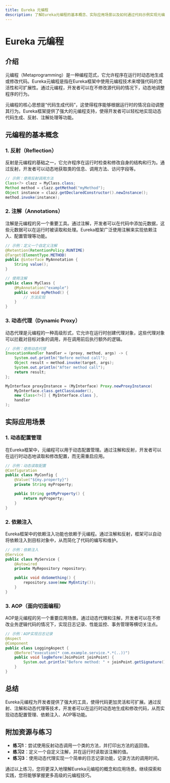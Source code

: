 ```yaml
---
title: Eureka 元编程
description: 了解Eureka元编程的基本概念、实际应用场景以及如何通过代码示例实现元编程功能。
---
```


# Eureka 元编程

## 介绍

元编程（Metaprogramming）是一种编程范式，它允许程序在运行时动态地生成或修改代码。Eureka元编程是指在Eureka框架中使用元编程技术来增强代码的灵活性和可扩展性。通过元编程，开发者可以在不修改源代码的情况下，动态地调整程序的行为。

元编程的核心思想是“代码生成代码”，这使得程序能够根据运行时的情况自动调整其行为。Eureka框架提供了强大的元编程支持，使得开发者可以轻松地实现动态代码生成、反射、注解处理等功能。

## 元编程的基本概念

### 1. 反射（Reflection）
反射是元编程的基础之一，它允许程序在运行时检查和修改自身的结构和行为。通过反射，开发者可以动态地获取类的信息、调用方法、访问字段等。

```java
// 示例：使用反射调用方法
Class<?> clazz = MyClass.class;
Method method = clazz.getMethod("myMethod");
Object instance = clazz.getDeclaredConstructor().newInstance();
method.invoke(instance);
```

### 2. 注解（Annotations）
注解是元编程的另一个重要工具。通过注解，开发者可以在代码中添加元数据，这些元数据可以在运行时被读取和处理。Eureka框架广泛使用注解来实现依赖注入、配置管理等功能。

```java
// 示例：定义一个自定义注解
@Retention(RetentionPolicy.RUNTIME)
@Target(ElementType.METHOD)
public @interface MyAnnotation {
    String value();
}

// 使用注解
public class MyClass {
    @MyAnnotation("example")
    public void myMethod() {
        // 方法实现
    }
}
```

### 3. 动态代理（Dynamic Proxy）
动态代理是元编程的一种高级形式，它允许在运行时创建代理对象，这些代理对象可以拦截对目标对象的调用，并在调用前后执行额外的逻辑。

```java
// 示例：使用动态代理
InvocationHandler handler = (proxy, method, args) -> {
    System.out.println("Before method call");
    Object result = method.invoke(target, args);
    System.out.println("After method call");
    return result;
};

MyInterface proxyInstance = (MyInterface) Proxy.newProxyInstance(
    MyInterface.class.getClassLoader(),
    new Class<?>[] { MyInterface.class },
    handler
);
```

## 实际应用场景

### 1. 动态配置管理
在Eureka框架中，元编程可以用于动态配置管理。通过注解和反射，开发者可以在运行时动态地读取和修改配置，而无需重启应用。

```java
// 示例：动态读取配置
@Configuration
public class MyConfig {
    @Value("${my.property}")
    private String myProperty;

    public String getMyProperty() {
        return myProperty;
    }
}
```

### 2. 依赖注入
Eureka框架中的依赖注入功能也依赖于元编程。通过注解和反射，框架可以自动将依赖注入到目标对象中，从而简化了代码的编写和维护。

```java
// 示例：依赖注入
@Service
public class MyService {
    @Autowired
    private MyRepository repository;

    public void doSomething() {
        repository.save(new MyEntity());
    }
}
```

### 3. AOP（面向切面编程）
AOP是元编程的另一个重要应用场景。通过动态代理和注解，开发者可以在不修改业务逻辑代码的情况下，实现日志记录、性能监控、事务管理等横切关注点。

```java
// 示例：AOP实现日志记录
@Aspect
@Component
public class LoggingAspect {
    @Before("execution(* com.example.service.*.*(..))")
    public void logBefore(JoinPoint joinPoint) {
        System.out.println("Before method: " + joinPoint.getSignature().getName());
    }
}
```

## 总结

Eureka元编程为开发者提供了强大的工具，使得代码更加灵活和可扩展。通过反射、注解和动态代理等技术，开发者可以在运行时动态地生成和修改代码，从而实现动态配置管理、依赖注入、AOP等功能。

## 附加资源与练习

- **练习1**：尝试使用反射动态调用一个类的方法，并打印出方法的返回值。
- **练习2**：定义一个自定义注解，并在运行时读取该注解的值。
- **练习3**：使用动态代理实现一个简单的日志记录功能，记录方法的调用时间。

通过以上练习，您将更深入地理解Eureka元编程的概念和应用场景。继续探索和实践，您将能够掌握更多高级的元编程技巧。
